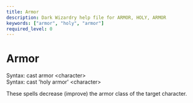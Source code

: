 ```yaml
---
title: Armor
description: Dark Wizardry help file for ARMOR, HOLY, ARMOR
keywords: ["armor", "holy", "armor"]
required_level: 0
---
```


# Armor

Syntax: cast armor       \<character\>  
Syntax: cast 'holy armor' \<character\>  

These spells decrease (improve) the armor class of the target character.